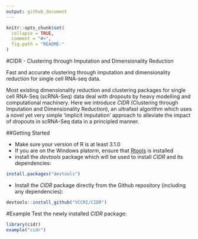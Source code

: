```yaml
---
output: github_document
---
```


<!-- README.md is generated from README.Rmd. Please edit that file -->

```r
knitr::opts_chunk$set(
  collapse = TRUE,
  comment = "#>",
  fig.path = "README-"
)
```
#CIDR - Clustering through Imputation and Dimensionality Reduction

Fast and accurate clustering through imputation and dimensionality
reduction for single cell RNA-seq data.

Most existing dimensionality reduction and clustering packages for single cell RNA-Seq (scRNA-Seq) data deal with dropouts by heavy modelling and computational machinery. Here we introduce _CIDR_ (Clustering through Imputation and Dimensionality Reduction), an ultrafast
algorithm which uses a novel yet very simple ‘implicit imputation’ approach to alleviate the
impact of dropouts in scRNA-Seq data in a principled manner.

##Getting Started

* Make sure your version of R is at least 3.1.0
* If you are on the Windows platorm, ensure that [Rtools](https://cran.r-project.org/bin/windows/Rtools/) is installed
* install the _devtools_ package which will be used to install _CIDR_ and its dependencies:
```r
install.packages("devtools")
```

* Install the _CIDR_ package directly from the Github repository (including any dependencies):

```r
devtools::install_github("VCCRI/CIDR")
```

#Example
Test the newly installed _CIDR_ package:

```r
library(cidr)
example("cidr")
```
